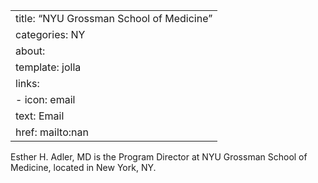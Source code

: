 
---
title: "NYU Grossman School of Medicine"
categories: NY
about:
  template: jolla
  links:
    - icon: email
      text: Email
      href: mailto:nan
---

Esther H. Adler, MD is the Program Director at NYU Grossman School of Medicine, located in New York, NY. 
